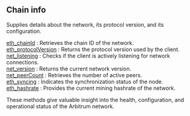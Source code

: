 
## Chain info

Supplies details about the network, its protocol version, and its configuration.

[eth_chainId](/arbitrum-api/chaininfo/eth_chainId) : Retrieves the chain ID of the network.  \
[eth_protocolVersion](/arbitrum-api/chaininfo/eth_protocolVersion) : Returns the protocol version used by the client. \
[net_listening](/arbitrum-api/chaininfo/net_listening) : Checks if the client is actively listening for network connections. \
[net_version](/arbitrum-api/chaininfo/net_version) : Returns the current network version.  \
[net_peerCount](/arbitrum-api/chaininfo/net_peerCount) : Retrieves the number of active peers. \
[eth_syncing](/arbitrum-api/chaininfo/eth_syncing) : Indicates the synchronization status of the node. \
[eth_hashrate](/arbitrum-api/chaininfo/eth_hashrate) : Provides the current mining hashrate of the network.

These methods give valuable insight into the health, configuration, and operational status of the Arbitrum network.

<Space h={16} />
<GetStarted />